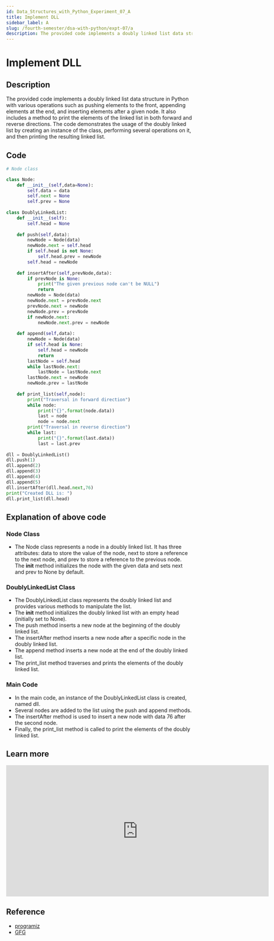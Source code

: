 ```yaml
---
id: Data_Structures_with_Python_Experiment_07_A
title: Implement DLL
sidebar_label: A
slug: /fourth-semester/dsa-with-python/expt-07/a
description: The provided code implements a doubly linked list data structure in Python with various operations such as pushing elements to the front, appending elements at the end, and inserting elements after a given node. It also includes a method to print the elements of the linked list in both forward and reverse directions. The code demonstrates the usage of the doubly linked list by creating an instance of the class, performing several operations on it, and then printing the resulting linked list.
---
```


# Implement DLL

## Description

The provided code implements a doubly linked list data structure in Python with various operations such as pushing elements to the front, appending elements at the end, and inserting elements after a given node. It also includes a method to print the elements of the linked list in both forward and reverse directions. The code demonstrates the usage of the doubly linked list by creating an instance of the class, performing several operations on it, and then printing the resulting linked list.

## Code

```python title="program7a.py"
# Node class

class Node:
    def __init__(self,data=None):
        self.data = data
        self.next = None
        self.prev = None
        
class DoublyLinkedList:
    def __init__(self):
        self.head = None
        
    def push(self,data):
        newNode = Node(data)
        newNode.next = self.head
        if self.head is not None:
            self.head.prev = newNode
        self.head = newNode
        
    def insertAfter(self,prevNode,data):
        if prevNode is None:
            print("The given previous node can't be NULL")
            return
        newNode = Node(data)
        newNode.next = prevNode.next
        prevNode.next = newNode
        newNode.prev = prevNode
        if newNode.next:
            newNode.next.prev = newNode
            
    def append(self,data):
        newNode = Node(data)
        if self.head is None:
            self.head = newNode
            return
        lastNode = self.head
        while lastNode.next:
            lastNode = lastNode.next
        lastNode.next = newNode
        newNode.prev = lastNode
        
    def print_list(self,node):
        print("Traversal in forward direction")
        while node:
            print("{}".format(node.data))
            last = node
            node = node.next
        print("Traversal in reverse direction")
        while last:
            print("{}".format(last.data))
            last = last.prev
            
dll = DoublyLinkedList()
dll.push(1)
dll.append(2)
dll.append(3)
dll.append(4)
dll.append(5)
dll.insertAfter(dll.head.next,76)
print("Created DLL is: ")
dll.print_list(dll.head)
```

## Explanation of above code

### Node Class
- The Node class represents a node in a doubly linked list. It has three attributes: data to store the value of the node, next to store a reference to the next node, and prev to store a reference to the previous node. The __init__ method initializes the node with the given data and sets next and prev to None by default.
### DoublyLinkedList Class
- The DoublyLinkedList class represents the doubly linked list and provides various methods to manipulate the list.
- The __init__ method initializes the doubly linked list with an empty head (initially set to None).
- The push method inserts a new node at the beginning of the doubly linked list.
- The insertAfter method inserts a new node after a specific node in the doubly linked list.
- The append method inserts a new node at the end of the doubly linked list.
- The print_list method traverses and prints the elements of the doubly linked list.
### Main Code
- In the main code, an instance of the DoublyLinkedList class is created, named dll.
- Several nodes are added to the list using the push and append methods.
- The insertAfter method is used to insert a new node with data 76 after the second node.
- Finally, the print_list method is called to print the elements of the doubly linked list.

## Learn more

<iframe width="711" height="355" src="https://www.youtube.com/embed/H8-IuKKiQeo" title="2.10 Implementation of Doubly Linked List - Data Structures" frameborder="0" allow="accelerometer; autoplay; clipboard-write; encrypted-media; gyroscope; picture-in-picture; web-share" allowfullscreen></iframe>

## Reference

- [programiz](https://www.programiz.com/dsa/doubly-linked-list)
- [GFG](https://www.geeksforgeeks.org/introduction-to-doubly-linked-lists-in-java/)
